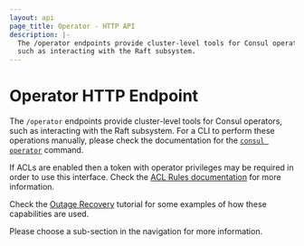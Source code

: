 ```yaml
---
layout: api
page_title: Operator - HTTP API
description: |-
  The /operator endpoints provide cluster-level tools for Consul operators,
  such as interacting with the Raft subsystem.
---
```


# Operator HTTP Endpoint

The `/operator` endpoints provide cluster-level tools for Consul operators,
such as interacting with the Raft subsystem. For a CLI to perform these
operations manually, please check the documentation for the
[`consul operator`](/commands/operator) command.

If ACLs are enabled then a token with operator privileges may be required in
order to use this interface. Check the [ACL Rules documentation](/docs/security/acl/acl-rules#operator-rules)
for more information.

Check the [Outage Recovery](/consul/tutorials/datacenter-operations/recovery-outage?utm_source=docs) tutorial for some examples of
how these capabilities are used.

Please choose a sub-section in the navigation for more information.
